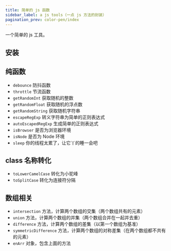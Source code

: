 ```yaml
---
title: 简单的 js 函数
sidebar_label: a js tools（一点 js 方法的封装）
pagination_prev: color-pen/index
---
```


<PackageInfo packageName="a-js-tools" />

一个简单的 js 工具。

## 安装

<InstallInfo name="a-js-tools" />

## 纯函数

- `debounce` 防抖函数
- `throttle` 节流函数
- `getRandomInt` 获取随机的整数
- `getRandomFloat` 获取随机的浮点数
- `getRandomString` 获取随机字符串
- `escapeRegExp` 转义字符串为简单的正则表达式
- `autoEscapedRegExp` 生成简单的正则表达式
- `isBrowser` 是否为浏览器环境
- `isNode` 是否为 Node 环境
- `sleep` 你的线程太累了，让它丫的睡一会吧

## class 名称转化

- `toLowerCamelCase` 转化为小驼峰
- `toSplitCase` 转化为连接符分隔

## 数组相关

- `intersection` 方法，计算两个数组的交集（两个数组共有的元素）
- `union` 方法，计算两个数组的并集（两个数组合并在一起并去重）
- `difference` 方法，计算两个数组的差集（以第一个数组为基准）
- `symmetricDifference` 方法，计算两个数组的对称差集（在两个数组都不共有的元素）
- `enArr` 对象，包含上面的方法
